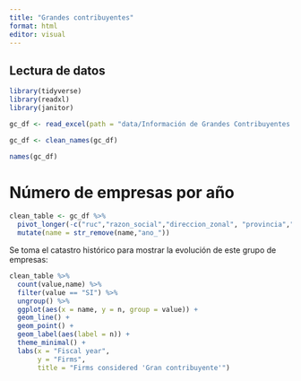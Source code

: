 ```yaml
---
title: "Grandes contribuyentes"
format: html
editor: visual
---
```


## Lectura de datos

```r
library(tidyverse)
library(readxl)
library(janitor)

gc_df <- read_excel(path = "data/Información de Grandes Contribuyentes.xlsx","CatastroHistórico",skip = 2)

gc_df <- clean_names(gc_df)

names(gc_df)
```

# Número de empresas por año

```r
clean_table <- gc_df %>% 
  pivot_longer(-c("ruc","razon_social","direccion_zonal", "provincia","sector","subsector")) %>% 
  mutate(name = str_remove(name,"ano_"))
```

Se toma el catastro histórico para mostrar la evolución de este grupo de empresas:

```r

clean_table %>% 
  count(value,name) %>% 
  filter(value == "SI") %>% 
  ungroup() %>% 
  ggplot(aes(x = name, y = n, group = value)) +
  geom_line() +
  geom_point() +
  geom_label(aes(label = n)) +
  theme_minimal() +
  labs(x = "Fiscal year",
       y = "Firms",
       title = "Firms considered 'Gran contribuyente'")
```

